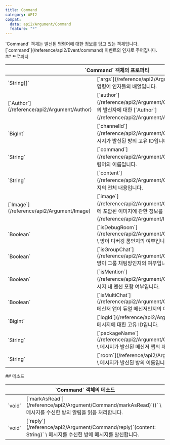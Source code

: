 ```yaml
---
title: Command
category: API2
compat:
  data: api2/Argument/Command
  feature: "*"
---
```


<Section>
  `Command` 객체는 발신된 명령어에 대한 정보를 담고 있는 객체입니다. [`command`](/reference/api2/Event/command) 이벤트의 인자로 주어집니다.
</Section>
<Section>
  ## 프로퍼티

  <Table>
    <Thead>
      <Tr>
        <Th colSpan="2">`Command` 객체의 프로퍼티</Th>
      </Tr>
    </Thead>
    <Tbody>
      <Tr>
        <Td><span>`String[]`</span></Td>
        <Td>
          [`args`](/reference/api2/Argument/Command/args) \
          명령어 인자들의 배열입니다.
        </Td>
      </Tr>
      <Tr>
        <Td><span>[`Author`](/reference/api2/Argument/Author)</span></Td>
        <Td>
          [`author`](/reference/api2/Argument/Command/author) \
          메시지의 발신자에 대한 [`Author`](/reference/api2/Argument/Author) 객체입니다.
        </Td>
      </Tr>
      <Tr>
        <Td><span>`BigInt`</span></Td>
        <Td>
          [`channelId`](/reference/api2/Argument/Command/channelId) \
          메시지가 발신된 방의 고유 ID입니다.
        </Td>
      </Tr>
      <Tr>
        <Td><span>`String`</span></Td>
        <Td>
          [`command`](/reference/api2/Argument/Command/command) \
          명령어의 이름입니다.
        </Td>
      </Tr>
      <Tr>
        <Td><span>`String`</span></Td>
        <Td>
          [`content`](/reference/api2/Argument/Command/content) \
          메시지의 전체 내용입니다.
        </Td>
      </Tr>
      <Tr>
        <Td><span>[`Image`](/reference/api2/Argument/Image)</span></Td>
        <Td>
          [`image`](/reference/api2/Argument/Command/image) \
          메시지에 포함된 이미지에 관한 정보를 담은 [`Image`](/reference/api2/Argument/Image) 객체입니다.
        </Td>
      </Tr>
      <Tr>
        <Td><span>`Boolean`</span></Td>
        <Td>
          [`isDebugRoom`](/reference/api2/Argument/Command/isDebugRoom) \
          방이 디버깅 룸인지의 여부입니다.
        </Td>
      </Tr>
      <Tr>
        <Td><span>`Boolean`</span></Td>
        <Td>
          [`isGroupChat`](/reference/api2/Argument/Command/isGroupChat) \
          방이 그룹 채팅방인지의 여부입니다.
        </Td>
      </Tr>
      <Tr>
        <Td><span>`Boolean`</span></Td>
        <Td>
          [`isMention`](/reference/api2/Argument/Command/isMention) \
          메시지 내 멘션 포함 여부입니다.
        </Td>
      </Tr>
      <Tr>
        <Td><span>`Boolean`</span></Td>
        <Td>
          [`isMultiChat`](/reference/api2/Argument/Command/isMultiChat) \
          메신저 앱이 듀얼 메신저인지의 여부입니다.
        </Td>
      </Tr>
      <Tr>
        <Td><span>`BigInt`</span></Td>
        <Td>
          [`logId`](/reference/api2/Argument/Command/logId) \
          메시지에 대한 고유 ID입니다.
        </Td>
      </Tr>
      <Tr>
        <Td><span>`String`</span></Td>
        <Td>
          [`packageName`](/reference/api2/Argument/Command/packageName) \
          메시지가 발신된 메신저 앱의 패키지명입니다.
        </Td>
      </Tr>
      <Tr>
        <Td><span>`String`</span></Td>
        <Td>
          [`room`](/reference/api2/Argument/Command/room) \
          메시지가 발신된 방의 이름입니다.
        </Td>
      </Tr>
    </Tbody>
  </Table>
</Section>
<Section>
  ## 메소드

  <Table>
    <Thead>
      <Tr>
        <Th colSpan="2">`Command` 객체의 메소드</Th>
      </Tr>
    </Thead>
    <Tbody>
      <Tr>
        <Td><span>`void`</span></Td>
        <Td>
          [`markAsRead`](/reference/api2/Argument/Command/markAsRead)`()` \
          메시지를 수신한 방의 알림을 읽음 처리합니다.
        </Td>
      </Tr>
      <Tr>
        <Td><span>`void`</span></Td>
        <Td>
          [`reply`](/reference/api2/Argument/Command/reply)`(content: String)` \
          메시지를 수신한 방에 메시지를 발신합니다.
        </Td>
      </Tr>
    </Tbody>
  </Table>
</Section>